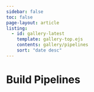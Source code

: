 ```yaml
---
sidebar: false
toc: false
page-layout: article
listing:
  - id: gallery-latest
    template: gallery-top.ejs
    contents: gallery/pipelines
    sort: "date desc"
---
```


# Build Pipelines

::: {#gallery-latest}
:::
